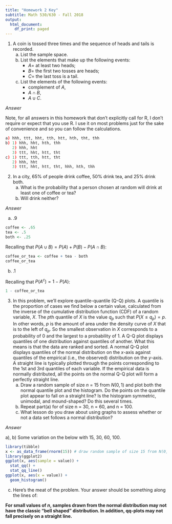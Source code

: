 ```yaml
---
title: "Homework 2 Key"
subtitle: Math 530/630 - Fall 2018
output:
  html_document:
    df_print: paged
---
```


1. A coin is tossed three times and the sequence of heads and tails is recorded.
    a. List the sample space.
    b. List the elements that make up the following events: 
        - $A =$ at least two heads; 
        - $B =$ the first two tosses are heads; 
        - $C =$ the last toss is a tail.
    c. List the elements of the following events:  
        - complement of $A$, 
        - $A \cap B$, 
        - $A \cup C$.

*Answer*

Note, for all answers in this homework that don't explicitly call for R, I don't require or expect that you use R. I use it on most problems just for the sake of convenience and so you can follow the calculations.

```r
a) hhh, ttt, hht, tth, htt, hth, tht, thh
b) 1) hhh, hht, hth, thh
   2) hhh, hht
   3) ttt, hht, htt, tht
c) 1) ttt, tth, htt, tht
   2) hhh, hht
   3) ttt, hht, htt, tht, hhh, hth, thh
``` 


2. In a city, 65% of people drink coffee, 50% drink tea, and 25% drink both.
    a. What is the probability that a person chosen at random will drink at least one of coffee or tea? 
    b. Will drink neither? 

*Answer*


a) .9
```r
coffee <- .65
tea <- .5
both <- .25
```

Recalling that $P(A \cup B) = P(A) + P(B) - P(A \cap B)$:

```r
coffee_or_tea <- coffee + tea - both
coffee_or_tea
```

b) .1

Recalling that $P(A^{c}) = 1 - P(A)$:

```r
1 - coffee_or_tea
```


3. In this problem, we'll explore quantile-quantile (Q-Q) plots. A quantile is the proportion of cases we find below a certain value, calculated from the inverse of the cumulative distribution function (CDF) of a random variable, *X*. The *p*th quantile of *X* is the value $q_p$ such that $P(X\leq{q_p})=p$. In other words, *p* is the amount of area under the density curve of *X* that is to the left of $q_p$. So the smallest observation in *X* corresponds to a probability of 0 and the largest to a probability of 1. A Q-Q plot displays quantiles of one distribution against quantiles of another. What this means is that the data are ranked and sorted. A normal Q-Q plot displays quantiles of the normal distribution on the *x*-axis against quantiles of the empirical (i.e., the observed) distribution on the *y*-axis. A straight line is typically plotted through the points corresponding to the 1st and 3rd quantiles of each variable. If the empirical data is normally distributed, all the points on the normal Q-Q plot will form a perfectly straight line. 
    a. Draw a random sample of size *n* = 15 from $N(0,1)$ and plot both the normal quantile plot and the histogram. Do the points on the quantile plot appear to fall on a straight line? Is the histogram symmetric, unimodal, and mound-shaped? Do this several times.
    b. Repeat part(a) for of size n = 30, n = 60, and n = 100.
    c. What lesson do you draw about using graphs to assess whether or not a data set follows a normal distribution?


*Answer*

a), b)  Some variation on the below with 15, 30, 60, 100.

```r
library(tibble)
x <- as_data_frame(rnorm(15)) # draw random sample of size 15 from N(0,1)
library(ggplot2)
ggplot(x, aes(sample = value)) +
  stat_qq() +
  stat_qq_line()
ggplot(x, aes(x = value)) + 
  geom_histogram()
```


c) Here's the meat of the problem. Your answer should be something along the lines of: 

**For small values of $n$, samples drawn from the normal distribution may not have the classic "bell shaped" distribution. In addition, qq-plots may not fall precisely on a straight line.**